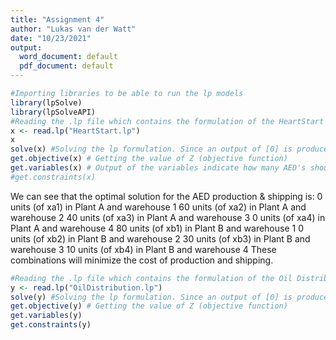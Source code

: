 ---
title: "Assignment 4"
author: "Lukas van der Watt"
date: "10/23/2021"
output:
  word_document: default
  pdf_document: default
---

```{r} 
#Importing libraries to be able to run the lp models
library(lpSolve)
library(lpSolveAPI)
#Reading the .lp file which contains the formulation of the HeartStart problem
x <- read.lp("HeartStart.lp")
x
solve(x) #Solving the lp formulation. Since an output of [0] is produced we know it was solved successfully
get.objective(x) # Getting the value of Z (objective function)
get.variables(x) # Output of the variables indicate how many AED's should be produced for the optimal solution.
#get.constraints(x)
```
We can see that the optimal solution for the AED production & shipping is:
0  units (of xa1) in Plant A and warehouse 1
60 units (of xa2) in Plant A and warehouse 2
40 units (of xa3) in Plant A and warehouse 3 
0  units (of xa4) in Plant A and warehouse 4
80 units (of xb1) in Plant B and warehouse 1
0  units (of xb2) in Plant B and warehouse 2
30 units (of xb3) in Plant B and warehouse 3
10 units (of xb4) in Plant B and warehouse 4
These combinations will minimize the cost of production and shipping.
```{r}
#Reading the .lp file which contains the formulation of the Oil Distribution problem
y <- read.lp("OilDistribution.lp")
solve(y) #Solving the lp formulation. Since an output of [0] is produced we know it was solved successfully
get.objective(y) # Getting the value of Z (objective function)
get.variables(y)
get.constraints(y)
```
